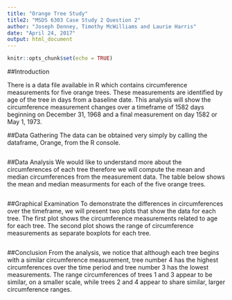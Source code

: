 ---
title: "Orange Tree Study"
title2: "MSDS 6303 Case Study 2 Question 2"
author: "Joseph Denney, Timothy McWilliams and Laurie Harris"
date: "April 24, 2017"
output: html_document
---

```{r setup, include=FALSE}
knitr::opts_chunk$set(echo = TRUE)
```

##Introduction

There is a data file available in R which contains circumference measurements for five orange trees.  These measurements are identified by age of the tree in days from a baseline date.  This analysis will show the circumference measurement changes over a timeframe of 1582 days beginning on December 31, 1968 and a final measurement on day 1582 or May 1, 1973.

##Data Gathering
The data can be obtained very simply by calling the dataframe, Orange, from the R console.
```{r,code=readLines('Orange_Data.R'),eval = TRUE}
```

##Data Analysis
We would like to understand more about the circumferences of each tree therefore we will compute the mean and median circumferences from the measurement data. The table below shows the mean and median measurments for each of the five orange trees.
```{r,code=readLines('Orange_Calc.R'),eval = TRUE}
```

##Graphical Examination
To demonstrate the differences in circumferences over the timeframe, we will present two plots that show the data for each tree.  The first plot shows the circumference measurements related to age for each tree.  The second plot shows the range of circumference measurements as separate boxplots for each tree.  
```{r,code=readLines('Orange_Plots.R'),eval = TRUE}
```

##Conclusion
From the analysis, we notice that although each tree begins with a similar circumference measurement, tree number 4 has the highest circumferences over the time period and tree number 3 has the lowest measurements.  The range circumferences of trees 1 and 3 appear to be similar, on a smaller scale, while trees 2 and 4 appear to share similar, larger circumference ranges.
